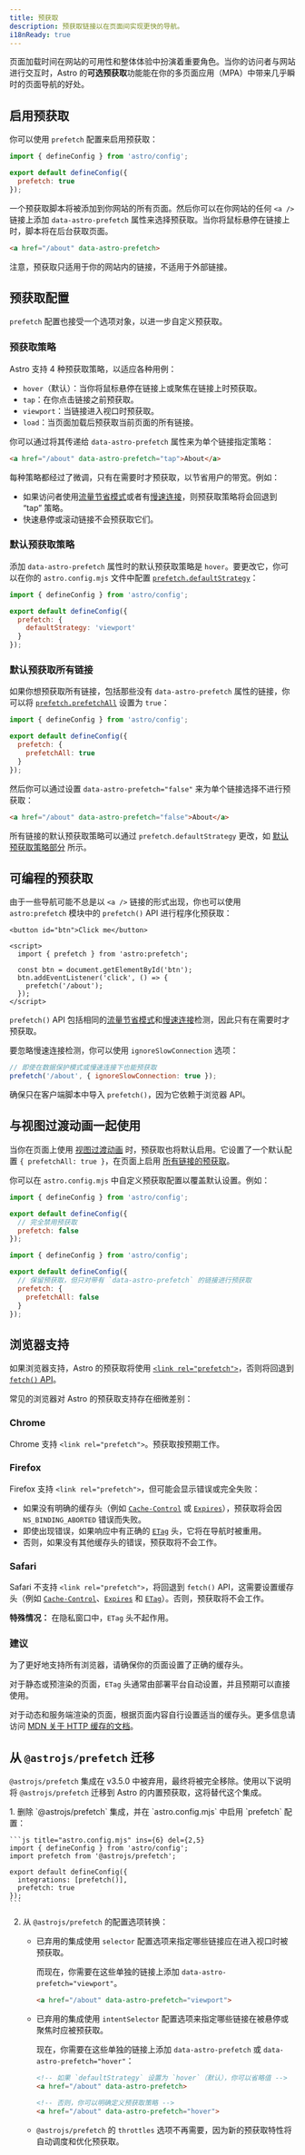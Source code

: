 ```yaml
---
title: 预获取
description: 预获取链接以在页面间实现更快的导航。
i18nReady: true
---
```



页面加载时间在网站的可用性和整体体验中扮演着重要角色。当你的访问者与网站进行交互时，Astro 的**可选预获取**功能能在你的多页面应用（MPA）中带来几乎瞬时的页面导航的好处。

## 启用预获取

你可以使用 `prefetch` 配置来启用预获取：

```js title="astro.config.mjs" ins={4}
import { defineConfig } from 'astro/config';

export default defineConfig({
  prefetch: true
});
```

一个预获取脚本将被添加到你网站的所有页面。然后你可以在你网站的任何 `<a />` 链接上添加 `data-astro-prefetch` 属性来选择预获取。当你将鼠标悬停在链接上时，脚本将在后台获取页面。

```html
<a href="/about" data-astro-prefetch>
```

注意，预获取只适用于你的网站内的链接，不适用于外部链接。

## 预获取配置

`prefetch` 配置也接受一个选项对象，以进一步自定义预获取。

### 预获取策略

Astro 支持 4 种预获取策略，以适应各种用例：

- `hover`（默认）：当你将鼠标悬停在链接上或聚焦在链接上时预获取。
- `tap`：在你点击链接之前预获取。
- `viewport`：当链接进入视口时预获取。
- `load`：当页面加载后预获取当前页面的所有链接。

你可以通过将其传递给 `data-astro-prefetch` 属性来为单个链接指定策略：

```html
<a href="/about" data-astro-prefetch="tap">About</a>
```

每种策略都经过了微调，只有在需要时才预获取，以节省用户的带宽。例如：

- 如果访问者使用[流量节省模式](https://developer.mozilla.org/zh-CN/docs/Web/API/NetworkInformation/saveData)或者有[慢速连接](https://developer.mozilla.org/en-US/docs/Web/API/NetworkInformation/effectiveType)，则预获取策略将会回退到 “tap” 策略。
- 快速悬停或滚动链接不会预获取它们。

### 默认预获取策略

添加 `data-astro-prefetch` 属性时的默认预获取策略是 `hover`。要更改它，你可以在你的 `astro.config.mjs` 文件中配置 [`prefetch.defaultStrategy`](/zh-cn/reference/configuration-reference/#prefetchdefaultstrategy)：

```js title="astro.config.mjs" ins={4-6}
import { defineConfig } from 'astro/config';

export default defineConfig({
  prefetch: {
    defaultStrategy: 'viewport'
  }
});
```

### 默认预获取所有链接

如果你想预获取所有链接，包括那些没有 `data-astro-prefetch` 属性的链接，你可以将 [`prefetch.prefetchAll`](/zh-cn/reference/configuration-reference/#prefetchprefetchall) 设置为 `true`：

```js title="astro.config.mjs" ins={4-6}
import { defineConfig } from 'astro/config';

export default defineConfig({
  prefetch: {
    prefetchAll: true
  }
});
```

然后你可以通过设置 `data-astro-prefetch="false"` 来为单个链接选择不进行预获取：

```html
<a href="/about" data-astro-prefetch="false">About</a>
```

所有链接的默认预获取策略可以通过 `prefetch.defaultStrategy` 更改，如 [默认预获取策略部分](#默认预获取策略) 所示。

## 可编程的预获取

由于一些导航可能不总是以 `<a />` 链接的形式出现，你也可以使用 `astro:prefetch` 模块中的 `prefetch()` API 进行程序化预获取：

```astro
<button id="btn">Click me</button>

<script>
  import { prefetch } from 'astro:prefetch';

  const btn = document.getElementById('btn');
  btn.addEventListener('click', () => {
    prefetch('/about');
  });
</script>
```

`prefetch()` API 包括相同的[流量节省模式](https://developer.mozilla.org/zh-CN/docs/Web/API/NetworkInformation/saveData)和[慢速连接](https://developer.mozilla.org/en-US/docs/Web/API/NetworkInformation/effectiveType)检测，因此只有在需要时才预获取。

要忽略慢速连接检测，你可以使用 `ignoreSlowConnection` 选项：

```js
// 即使在数据保护模式或慢速连接下也能预获取
prefetch('/about', { ignoreSlowConnection: true });
```

确保只在客户端脚本中导入 `prefetch()`，因为它依赖于浏览器 API。

## 与视图过渡动画一起使用

当你在页面上使用 [视图过渡动画](/zh-cn/guides/view-transitions/) 时，预获取也将默认启用。它设置了一个默认配置 `{ prefetchAll: true }`，在页面上启用 [所有链接的预获取](#默认预获取所有链接)。

你可以在 `astro.config.mjs` 中自定义预获取配置以覆盖默认设置。例如：
  
```js title="astro.config.mjs"
import { defineConfig } from 'astro/config';

export default defineConfig({
  // 完全禁用预获取
  prefetch: false
});
```

```js title="astro.config.mjs"
import { defineConfig } from 'astro/config';

export default defineConfig({
  // 保留预获取，但只对带有 `data-astro-prefetch` 的链接进行预获取
  prefetch: {
    prefetchAll: false
  }
});
```

## 浏览器支持

如果浏览器支持，Astro 的预获取将使用 [`<link rel="prefetch">`](https://developer.mozilla.org/zh-CN/docs/Web/HTML/Attributes/rel/prefetch)，否则将回退到 [`fetch()` API](https://developer.mozilla.org/zh-CN/docs/Web/API/Fetch_API)。

常见的浏览器对 Astro 的预获取支持存在细微差别：

### Chrome

Chrome 支持 `<link rel="prefetch">`。预获取按预期工作。

### Firefox

Firefox 支持 `<link rel="prefetch">`，但可能会显示错误或完全失败：

 - 如果没有明确的缓存头（例如 [`Cache-Control`](https://developer.mozilla.org/zh-CN/docs/Web/HTTP/Headers/Cache-Control) 或 [`Expires`](https://developer.mozilla.org/zh-CN/docs/Web/HTTP/Headers/Expires)），预获取将会因 `NS_BINDING_ABORTED` 错误而失败。
- 即使出现错误，如果响应中有正确的 [`ETag`](https://developer.mozilla.org/zh-CN/docs/Web/HTTP/Headers/ETag) 头，它将在导航时被重用。
- 否则，如果没有其他缓存头的错误，预获取将不会工作。

### Safari

Safari 不支持 `<link rel="prefetch">`，将回退到 `fetch()` API，这需要设置缓存头（例如 [`Cache-Control`](https://developer.mozilla.org/zh-CN/docs/Web/HTTP/Headers/Cache-Control)、[`Expires`](https://developer.mozilla.org/zh-CN/docs/Web/HTTP/Headers/Expires) 和 [`ETag`](https://developer.mozilla.org/zh-CN/docs/Web/HTTP/Headers/ETag)）。否则，预获取将不会工作。

**特殊情况：** 在隐私窗口中，`ETag` 头不起作用。

### 建议

为了更好地支持所有浏览器，请确保你的页面设置了正确的缓存头。

对于静态或预渲染的页面，`ETag` 头通常由部署平台自动设置，并且预期可以直接使用。

对于动态和服务端渲染的页面，根据页面内容自行设置适当的缓存头。更多信息请访问 [MDN 关于 HTTP 缓存的文档](https://developer.mozilla.org/zh-CN/docs/Web/HTTP/Caching)。

## 从 `@astrojs/prefetch` 迁移

`@astrojs/prefetch` 集成在 v3.5.0 中被弃用，最终将被完全移除。使用以下说明将 `@astrojs/prefetch` 迁移到 Astro 的内置预获取，这将替代这个集成。

<Steps>
1. 删除 `@astrojs/prefetch` 集成，并在 `astro.config.mjs` 中启用 `prefetch` 配置：

    ```js title="astro.config.mjs" ins={6} del={2,5}
    import { defineConfig } from 'astro/config';
    import prefetch from '@astrojs/prefetch';

    export default defineConfig({
      integrations: [prefetch()],
      prefetch: true
    });
    ```

2. 从 `@astrojs/prefetch` 的配置选项转换：

    - 已弃用的集成使用 `selector` 配置选项来指定哪些链接应在进入视口时被预获取。
    
      而现在，你需要在这些单独的链接上添加 `data-astro-prefetch="viewport"`。

      ```html
      <a href="/about" data-astro-prefetch="viewport">
      ```

    - 已弃用的集成使用 `intentSelector` 配置选项来指定哪些链接在被悬停或聚焦时应被预获取。
    
      现在，你需要在这些单独的链接上添加 `data-astro-prefetch` 或 `data-astro-prefetch="hover"`：

      ```html
      <!-- 如果 `defaultStrategy` 设置为 `hover`（默认），你可以省略值 -->
      <a href="/about" data-astro-prefetch>

      <!-- 否则，你可以明确定义预获取策略 -->
      <a href="/about" data-astro-prefetch="hover">
      ```

    - `@astrojs/prefetch` 的 `throttles` 选项不再需要，因为新的预获取特性将自动调度和优化预获取。
</Steps>